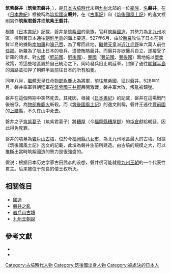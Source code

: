 {{japanese|japanese=筑紫 磐井|kana=つくし の いわい|romaji=Tsukushinokimi iwai}}
'''筑紫磐井'''（'''筑紫君磐井'''，{{bd|？||528年||}}），是[[日本|日本]][[古墳時代|古墳時代]]末期[[九州_(日本)|九州]]北部的一位[[豪族|豪族]]，[[名|名]]'''磐井'''。在《[[日本書紀|日本書紀]]》裡被稱為[[筑紫國造|筑紫國造]]'''磐井'''，在《[[古事記|古事記]]》和《[[筑後國風土記|筑後國風土記]]》的逸文裡則寫作'''筑紫君磐井'''或'''筑紫王磐井'''。

根據《[[日本書紀|日本書紀]]》記載，磐井是[[筑紫國|筑紫國]]的豪族，官拜[[筑紫國造|筑紫國造]]，其勢力為[[北九州|北九州]]地區，控制著日本通往[[朝鮮半島|朝鮮半島]]的海上要道。527年6月，由於[[新羅|新羅]]攻佔了日本在朝鮮半島的據點[[南加羅|南加羅]]和[[喙己吞|喙己吞]]，為了奪回此地，[[繼體天皇|繼體天皇]]派[[近江毛野|近江毛野]]率六萬人前往[[任那|任那]]。新羅為了阻止日本的發兵，遣使賄賂磐井。而磐井亦欲擁兵自立，遂接受了新羅的請求，對[[火國|火國]]（[[肥前國|肥前國]]、[[肥後國|肥後國]]）、[[豐國|豐國]]（[[豐前國|豐前國]]、[[豐後國|豐後國]]）兩地施以[[懷柔|懷柔]]政策，將這些地區置於自己統治之下。同時發兵阻止朝廷軍，封鎖了通往[[朝鮮半島|朝鮮半島]]的海路並扣押了朝鮮半島前往日本的所有船隻。

同年八月，[[繼體天皇|繼體天皇]]任命[[物部麁鹿火|物部麁鹿火]]為將軍，前往筑紫國，征討磐井。528年11月，磐井率軍與朝廷軍在[[筑紫國|筑紫國]][[三井郡|三井郡]]展開激戰，磐井軍大敗，叛亂被鎮壓。

磐井在這個時期中突然死去。其死因，根據《[[日本書紀|日本書紀]]》的記載，磐井在這場戰鬥後被俘，為[[物部麁鹿火|物部麁鹿火]]斬殺。而《[[筑後國風土記|筑後國風土記]]》的逸文則稱，磐井王逃往[[豐前國|豐前國]]的[[上膳縣|上膳縣]]，不久在山中死去。

磐井之子[[筑紫葛子|筑紫葛子]]（筑紫君葛子）將[[糟屋|糟屋]]（今[[福岡縣|福岡縣]][[糟屋郡|糟屋郡]]）的[[屯倉|屯倉]]獻給朝廷，因此得免死罪。

磐井的墳墓為[[岩戶山古墳|岩戶山古墳]]，位於今[[福岡縣|福岡縣]][[八女市|八女市]]，為北九州地區最大的古墳。根據《筑後國風土記》逸文的記載，此墳為磐井生前所建造。由古墳的規模之大，可以推斷出當時筑紫國造的勢力是很強盛的。

假说：根据日本历史学家古田武彦的设想，磐井很可能就是[[九州王朝|九州王朝]]的一个代表性君主。后来被位于奈良的倭王权所灭。

== 相關條目 ==
*[[國造|國造]]
*[[磐井之亂|磐井之亂]]
*[[岩戶山古墳|岩戶山古墳]]
*[[九州王朝說|九州王朝說]]
== 參考文獻 ==
*{{lang|ja|鬼頭清明、『大王と有力豪族 - 磐井の戦争とは - 』「週刊朝日百科 日本の歴史41 邪馬台国と大王の時代」所載、朝日新聞社、1987年}}
*{{lang|ja|水谷千秋『謎の大王　継体天皇』文春新書、2001年}}

[[Category:古墳時代人物|Category:古墳時代人物]]
[[Category:筑後國出身人物|Category:筑後國出身人物]]
[[Category:被處決的日本人|Category:被處決的日本人]]